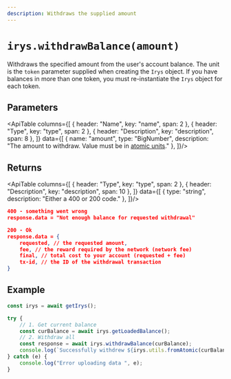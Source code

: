 ```yaml
---
description: Withdraws the supplied amount
---
```



# `irys.withdrawBalance(amount)`

Withdraws the specified amount from the user's account balance. The unit is the `token` parameter supplied when creating the `Irys` object. If you have balances in more than one token, you must re-instantiate the `Irys` object for each token.

## Parameters

<ApiTable columns={[
	{ header: "Name", key: "name", span: 2 },
	{ header: "Type", key: "type", span: 2 },
	{ header: "Description", key: "description", span: 8 },
]} data={[
	  { name: "amount", type: "BigNumber", description: "The amount to withdraw. Value must be in [atomic units](../utils/utils-toAtomic)." },
]}/>


## Returns

<ApiTable columns={[
	{ header: "Type", key: "type", span: 2 },
	{ header: "Description", key: "description", span: 10 },
]} data={[
		{ type: "string", description: "Either a 400 or 200 code." },
]}/>

```json
400 - something went wrong
response.data = "Not enough balance for requested withdrawal"

200 - Ok
response.data = {
	requested, // the requested amount,
	fee, // the reward required by the network (network fee)
	final, // total cost to your account (requested + fee)
	tx-id, // the ID of the withdrawal transaction
}
```

## Example

```js
const irys = await getIrys();

try {
	// 1. Get current balance
	const curBalance = await irys.getLoadedBalance();
	// 2. Withdraw all
	const response = await irys.withdrawBalance(curBalance);
	console.log(`Successfully withdrew ${irys.utils.fromAtomic(curBalance)} ${irys.token}`);
} catch (e) {
	console.log("Error uploading data ", e);
}
```

